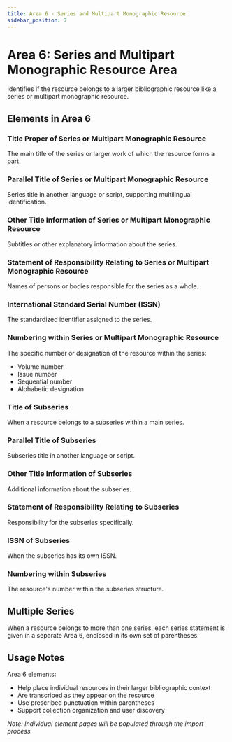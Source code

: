 ```yaml
---
title: Area 6 - Series and Multipart Monographic Resource
sidebar_position: 7
---
```


# Area 6: Series and Multipart Monographic Resource Area

Identifies if the resource belongs to a larger bibliographic resource like a series or multipart monographic resource.

## Elements in Area 6

### Title Proper of Series or Multipart Monographic Resource
The main title of the series or larger work of which the resource forms a part.

### Parallel Title of Series or Multipart Monographic Resource
Series title in another language or script, supporting multilingual identification.

### Other Title Information of Series or Multipart Monographic Resource
Subtitles or other explanatory information about the series.

### Statement of Responsibility Relating to Series or Multipart Monographic Resource
Names of persons or bodies responsible for the series as a whole.

### International Standard Serial Number (ISSN)
The standardized identifier assigned to the series.

### Numbering within Series or Multipart Monographic Resource
The specific number or designation of the resource within the series:
- Volume number
- Issue number
- Sequential number
- Alphabetic designation

### Title of Subseries
When a resource belongs to a subseries within a main series.

### Parallel Title of Subseries
Subseries title in another language or script.

### Other Title Information of Subseries
Additional information about the subseries.

### Statement of Responsibility Relating to Subseries
Responsibility for the subseries specifically.

### ISSN of Subseries
When the subseries has its own ISSN.

### Numbering within Subseries
The resource's number within the subseries structure.

## Multiple Series

When a resource belongs to more than one series, each series statement is given in a separate Area 6, enclosed in its own set of parentheses.

## Usage Notes

Area 6 elements:
- Help place individual resources in their larger bibliographic context
- Are transcribed as they appear on the resource
- Use prescribed punctuation within parentheses
- Support collection organization and user discovery

*Note: Individual element pages will be populated through the import process.*